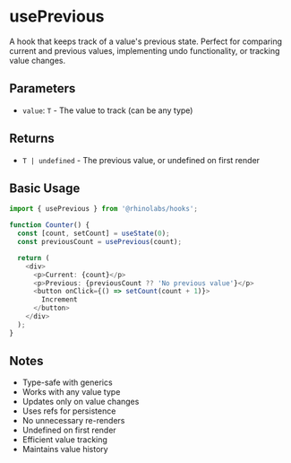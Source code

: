 # usePrevious

A hook that keeps track of a value's previous state. Perfect for comparing current and previous values, implementing undo functionality, or tracking value changes.

## Parameters

- `value`: `T` - The value to track (can be any type)

## Returns

- `T | undefined` - The previous value, or undefined on first render

## Basic Usage

```typescript
import { usePrevious } from '@rhinolabs/hooks';

function Counter() {
  const [count, setCount] = useState(0);
  const previousCount = usePrevious(count);

  return (
    <div>
      <p>Current: {count}</p>
      <p>Previous: {previousCount ?? 'No previous value'}</p>
      <button onClick={() => setCount(count + 1)}>
        Increment
      </button>
    </div>
  );
}
```

## Notes

- Type-safe with generics
- Works with any value type
- Updates only on value changes
- Uses refs for persistence
- No unnecessary re-renders
- Undefined on first render
- Efficient value tracking
- Maintains value history
